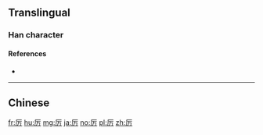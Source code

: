 {{also|厲}}
==Translingual==

===Han character===
{{Han char|rn=27|rad=厂|as=03|sn=5|four=|canj=一一尸 (MMS)|ids=⿸[[厂]][[万]]}}

====References====
* {{Han ref|kx=0160.251|dkj=02902|dj=0367.110|hdz=10068.080|uh=5389|ud=21385}}

----

==Chinese==
{{zh-see|厲}}

[[fr:厉]]
[[hu:厉]]
[[mg:厉]]
[[ja:厉]]
[[no:厉]]
[[pl:厉]]
[[zh:厉]]